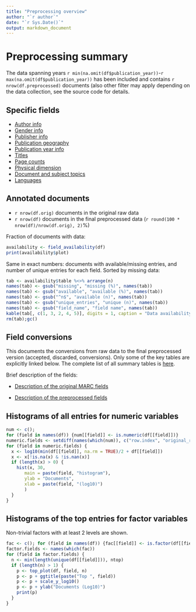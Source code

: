 ```yaml
---
title: "Preprocessing overview"
author: "`r author`"
date: "`r Sys.Date()`"
output: markdown_document
---
```


# Preprocessing summary

The data spanning years `r min(na.omit(df$publication_year))`-`r max(na.omit(df$publication_year))` has been included and contains `r nrow(df.preprocessed)` documents (also other filter may apply depending on the data collection, see the source code for details.



## Specific fields

  * [Author info](author.md)
  * [Gender info](gender.md)
  * [Publisher info](publisher.md)
  * [Publication geography](publicationplace.md)
  * [Publication year info](publicationyear.md)
  * [Titles](title.md)  
  * [Page counts](pagecount.md)
  * [Physical dimension](dimension.md)    
  * [Document and subject topics](topic.md)
  * [Languages](language.md)


## Annotated documents

  * `r nrow(df.orig)` documents in the original raw data
  * `r nrow(df)` documents in the final preprocessed data (`r round(100 * nrow(df)/nrow(df.orig), 2)`%)

Fraction of documents with data:

```r
availability <- field_availability(df)
print(availability$plot)
```

Same in exact numbers: documents with available/missing entries, and number of unique entries for each field. Sorted by missing data:

```r
tab <- availability$table %<>% arrange(n)
names(tab) <- gsub("missing", "missing (%)", names(tab))
names(tab) <- gsub("available", "available (%)", names(tab))
names(tab) <- gsub("^n$", "available (n)", names(tab))
names(tab) <- gsub("unique_entries", "unique (n)", names(tab))
names(tab) <- gsub("field_name", "field name", names(tab))
kable(tab[, c(1, 3, 2, 4, 5)], digits = 1, caption = "Data availability")
rm(tab);gc()
```


## Field conversions

This documents the conversions from raw data to the final preprocessed version (accepted, discarded, conversions). Only some of the key tables are explicitly linked below. The complete list of all summary tables is [here](output.tables/).

Brief description of the fields:

 * [Description of the original MARC fields](https://github.com/COMHIS/bibliographica/blob/master/inst/extdata/fieldnames.csv)

 * [Description of the preprocessed fields](https://github.com/COMHIS/bibliographica/blob/master/inst/extdata/fieldname_table.csv)


## Histograms of all entries for numeric variables

```r
num <- c();
for (field in names(df)) {num[[field]] <- is.numeric(df[[field]])}
numeric.fields <- setdiff(names(which(num)), c("row.index", "original_row", "unity"))
for (field in numeric.fields) {
  x <- log10(min(df[[field]], na.rm = TRUE)/2 + df[[field]])
  x <- x[!is.na(x) & !is.nan(x)]
  if (length(x) > 0) {
    hist(x, 30,
       main = paste(field, "histogram"),
       ylab = "Documents",
       xlab = paste(field, "(log10)")
       )
  }
}
```


## Histograms of the top entries for factor variables

Non-trivial factors with at least 2 levels are shown.

```r
fac <- c(); for (field in names(df)) {fac[[field]] <- is.factor(df[[field]])}
factor.fields <- names(which(fac))
for (field in factor.fields) {
  n <- min(length(unique(df[[field]])), ntop)
  if (length(n) > 1) {
    p <- top_plot(df, field, n)  
    p <- p + ggtitle(paste("Top ", field))
    p <- p + scale_y_log10()
    p <- p + ylab("Documents (Log10)")
    print(p)
  }
}
```


